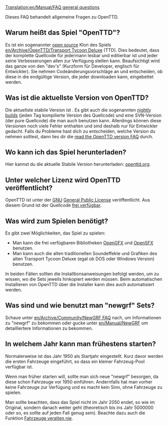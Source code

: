 [[Translation:en/Manual/FAQ general questions]]
{{de/Übersetzung|en/Manual/FAQ general questions|90}}

{{en/FAQmenu}}

Dieses FAQ behandelt allgemeine Fragen zu OpenTTD.

==Warum heißt das Spiel "OpenTTD"?==
Es ist ein sogenannter [http://www.opensource.org/ open source] Klon des Spiels [[en/Archive/OpenTTD/Transport Tycoon Deluxe]] (TTD).
Dies bedeutet, dass der komplette Quellcode für jedermann lesbar und editierbar ist und jeder seine Verbesserungen allen zur Verfügung stellen kann. Beaufsichtigt wird das ganze von den "dev's" (Kurzform für Developer, englisch für Entwickler). Sie nehmen Codeänderungsvorschläge an und entscheiden, ob diese in die endgültige Version, die jeder downloaden kann, eingebettet werden.

==Was ist die aktuellste Version von OpenTTD?==
Die aktuellste stabile Version ist {{en/Version}}. Es gibt auch die sogenannten [[en/Archive/Community/Nightly build|nightly builds]] (jeden Tag kompilierte Version des Quellcode) und eine SVN-Version (der pure Quellcode) die man auch benutzen kann. Allerdings können diese Versionen noch viele Fehler enthalten und sind deshalb nur für Entwickler gedacht. Falls du Probleme hast dich zu entscheiden, welche Version du nehmen solltest, dann lies dir die [[en/Archive/Community/FAQ OpenTTD versions|read the OpenTTD version FAQ]] durch.

==Wo kann ich das Spiel herunterladen?==
Hier kannst du die aktuelle Stabile Version herunterladen: [http://www.openttd.org/download-stable openttd.org].

==Unter welcher Lizenz wird OpenTTD veröffentlicht?==
OpenTTD ist unter der [http://www.gnu.org/ GNU] [http://www.gnu.org/copyleft/gpl.html General Public License] veröffentlicht.  Aus diesem Grund ist der Quellcode [[en/Development/FAQ development#how-can-i-obtain-the-source-code|frei verfügbar]].

==Was wird zum Spielen benötigt?==
Es gibt zwei Möglichkeiten, das Spiel zu spielen:
* Man kann die frei verfügbaren Bibliotheken [http://dev.openttdcoop.org/projects/opengfx OpenGFX ] und [http://dev.openttdcoop.org/projects/opensfx OpenSFX ] benutzen.
* Man kann auch die alten traditionellen Soundeffekte und Grafiken des alten Transport Tycoon Deluxe (egal ob DOS oder Windows Version) benutzen.
In beiden Fällen sollten die Installtionsanweisungen befolgt werden, um zu wissen, wo die Sets jeweils hinkopiert werden müssen. Beim automatischen Installieren von OpenTTD über die Installer kann dies auch automatisiert werden.

==Was sind und wie benutzt man "newgrf" Sets?==
Schaue unter [[en/Archive/Community/NewGRF FAQ]] nach, um Informationen zu "newgrf" zu bekommen oder gucke unter [[en/Manual/NewGRF]] um detailliertere Informationen zu bekommen.

==In welchem Jahr kann man frühestens starten?==
Normalerweise ist das Jahr 1950 als Startjahr eingestellt. Kurz davor werden die ersten Fahrzeuge eingeführt, so dass ein kleiner Fahrzeug-Pool verfügbar ist.

Wenn man früher starten will, sollte man sich neue "newgrf" besorgen, da diese schon Fahrzeuge vor 1950 einführen. Andernfalls hat man vorher keine Fahrzeuge zur Verfügung und es macht kein Sinn, ohne Fahrzeuge zu spielen.

Man sollte beachten, dass das Spiel nicht im Jahr 2050 endet, so wie im Original, sondern danach weiter geht (theoretisch bis ins Jahr 5000000 oder so, es sollte auf jeden Fall genug sein). Beachte dazu auch die Funktion [[en/Archive/Manual/Settings/Advanced Settings/Vehicles#vehicles-never-expire|Fahrzeuge veralten nie]].